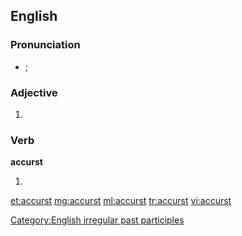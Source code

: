 ==English==

===Pronunciation===
* {{a|UK}} {{IPA|/æˈkə(ɹ)st/|/əˈkə(ɹ)st/}}; {{SAMPA|/{"k@(r)st/|/@"k@(r)st/}}

===Adjective===
{{en-adj}}

# {{archaic spelling of|accursed}}

===Verb===
'''accurst'''

# {{past participle of|[[accurse]]}}

[[Category:English irregular past participles]]

[[et:accurst]]
[[mg:accurst]]
[[ml:accurst]]
[[tr:accurst]]
[[vi:accurst]]